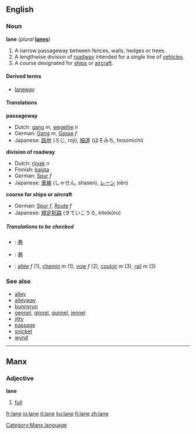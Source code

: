 {{see|Lane}}

==English==

===Noun===
'''lane''' (''plural'' '''[[lanes]]''')

#A narrow passageway between fences, walls, hedges or trees.
#A lengthwise division of [[roadway]] intended for a single line of [[vehicle]]s.
#A course designated for [[ship]]s or [[aircraft]].

====Derived terms====
*[[laneway]]

====Translations====

'''passageway'''
{{top}}
*Dutch: [[gang]] ''m'', [[wegeltje]] ''n''
*German: [[Gang]] ''m'', [[Gasse]] ''f''
*Japanese: [[路地]] (ろじ, roji), [[細道]] (ほそみち, hosomichi)
{{mid}}
{{bottom}}

'''division of roadway'''
{{top}}
*Dutch: [[rijvak]] ''n''
*Finnish: [[kaista]]
*German: [[Spur]] ''f''
*Japanese: [[車線]] (しゃせん, shasen), [[レーン]] (rēn)
{{mid}}
{{bottom}}

'''course for ships or aircraft'''
{{top}}
*German: [[Spur]] ''f'', [[Route]] ''f''
*Japanese: [[規定航路]] (きていこうろ, kiteikōro)
{{mid}}
{{bottom}}

=====Translations to be checked=====
<!--Remove this section once all of the translations below have been moved into the tables above.-->
{{checktrans}}

*{{ttbc|Chinese}}: [[巷]]
*{{ttbc|CJKV Characters}}: [[巷]]
*{{ttbc|French}}: [[allée]] ''f'' (1), [[chemin]] ''m'' (1), [[voie]] ''f'' (2), [[couloir]] ''m'' (3), [[rail]] ''m'' (3)

===See also===
*[[alley]]
*[[alleyway]]
*[[bunnyrun]]
*[[gennel]], [[ginnel]], [[gunnel]], [[jennel]]
*[[jitty]]
*[[passage]]
*[[snicket]]
*[[wynd]]

----
==Manx==
===Adjective===
'''lane'''

#[[full]]

[[Category:Manx language]]

[[fr:lane]]
[[io:lane]]
[[it:lane]]
[[ku:lane]]
[[fi:lane]]
[[zh:lane]]
